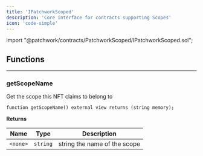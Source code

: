 ```yaml
---
title: 'IPatchworkScoped'
description: 'Core interface for contracts supporting Scopes'
icon: 'code-simple'
---
```


<Info>
<div class="flex" style={{gap: '4px', fontFamily: 'var(--font-jetbrains-mono)'}}>
<span class="token keyword">import</span> <span class="token string">"@patchwork/contracts/PatchworkScoped/IPatchworkScoped.sol"</span><span class="token punctuation">;</span>
</div>
</Info>

<Separator />

## Functions

---

### getScopeName

Get the scope this NFT claims to belong to


```solidity
function getScopeName() external view returns (string memory);
```
**Returns**

|Name|Type|Description|
|----|----|-----------|
|`<none>`|`string`|string the name of the scope|


